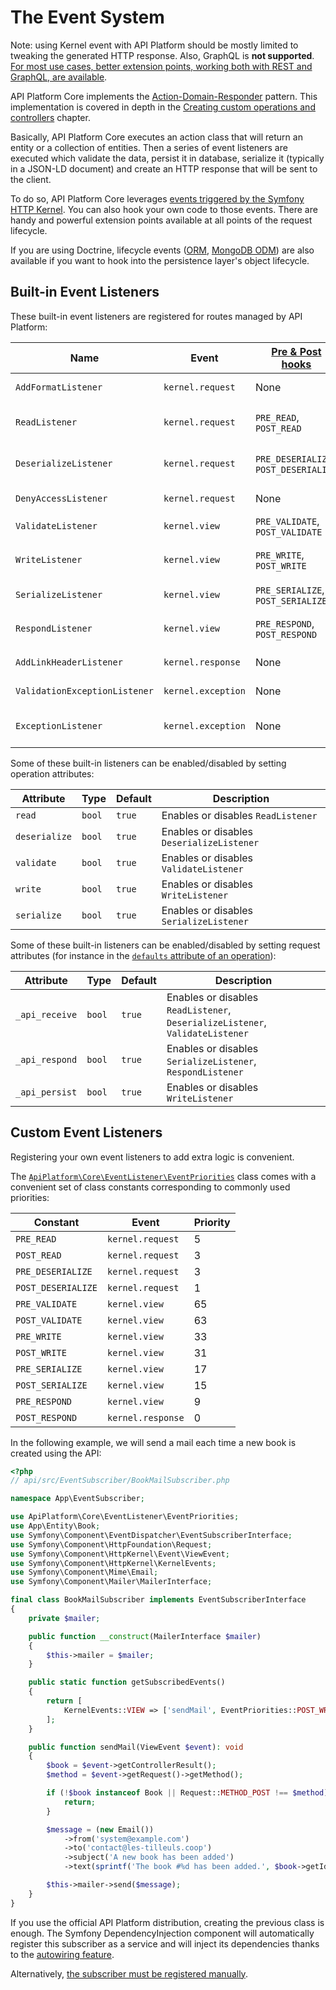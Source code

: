 # The Event System

Note: using Kernel event with API Platform should be mostly limited to tweaking the generated HTTP response. Also, GraphQL is **not supported**.
[For most use cases, better extension points, working both with REST and GraphQL, are available](extending.md).

API Platform Core implements the [Action-Domain-Responder](https://github.com/pmjones/adr) pattern. This implementation
is covered in depth in the [Creating custom operations and controllers](operations.md#creating-custom-operations-and-controllers)
chapter.

Basically, API Platform Core executes an action class that will return an entity or a collection of entities. Then a series
of event listeners are executed which validate the data, persist it in database, serialize it (typically in a JSON-LD document)
and create an HTTP response that will be sent to the client.

To do so, API Platform Core leverages [events triggered by the Symfony HTTP Kernel](https://symfony.com/doc/current/reference/events.html#kernel-events).
You can also hook your own code to those events. There are handy and powerful extension points available at all points
of the request lifecycle.

If you are using Doctrine, lifecycle events ([ORM](https://www.doctrine-project.org/projects/doctrine-orm/en/current/reference/events.html#lifecycle-events), [MongoDB ODM](https://www.doctrine-project.org/projects/doctrine-mongodb-odm/en/latest/reference/events.html#lifecycle-events))
are also available if you want to hook into the persistence layer's object lifecycle.

## Built-in Event Listeners

These built-in event listeners are registered for routes managed by API Platform:

| Name                          | Event              | [Pre & Post hooks](#custom-event-listeners) | Priority | Description                                                                                                                   |
| ----------------------------- | ------------------ | ------------------------------------------- | -------- | ----------------------------------------------------------------------------------------------------------------------------- |
| `AddFormatListener`           | `kernel.request`   | None                                        | 7        | Guesses the best response format ([content negotiation](content-negotiation.md))                                              |
| `ReadListener`                | `kernel.request`   | `PRE_READ`, `POST_READ`                     | 4        | Retrieves data from the persistence system using the [data providers](data-providers.md) (`GET`, `PUT`, `PATCH`, `DELETE`)    |
| `DeserializeListener`         | `kernel.request`   | `PRE_DESERIALIZE`, `POST_DESERIALIZE`       | 2        | Deserializes data into a PHP entity (`POST`); updates the entity retrieved using the data provider (`PUT`, `PATCH`)           |
| `DenyAccessListener`          | `kernel.request`   | None                                        | 1        | Enforces [access control](security.md) using Security expressions                                                             |
| `ValidateListener`            | `kernel.view`      | `PRE_VALIDATE`, `POST_VALIDATE`             | 64       | [Validates data](validation.md) (`POST`, `PUT`, `PATCH`)                                                                      |
| `WriteListener`               | `kernel.view`      | `PRE_WRITE`, `POST_WRITE`                   | 32       | Persists changes in the persistence system using the [data persisters](data-persisters.md) (`POST`, `PUT`, `PATCH`, `DELETE`) |
| `SerializeListener`           | `kernel.view`      | `PRE_SERIALIZE`, `POST_SERIALIZE`           | 16       | Serializes the PHP entity in string [according to the request format](content-negotiation.md)                                 |
| `RespondListener`             | `kernel.view`      | `PRE_RESPOND`, `POST_RESPOND`               | 8        | Transforms serialized to a `Symfony\Component\HttpFoundation\Response` instance                                               |
| `AddLinkHeaderListener`       | `kernel.response`  | None                                        | 0        | Adds a `Link` HTTP header pointing to the Hydra documentation                                                                 |
| `ValidationExceptionListener` | `kernel.exception` | None                                        | 0        | Serializes validation exceptions in the Hydra format                                                                          |
| `ExceptionListener`           | `kernel.exception` | None                                        | -96      | Serializes PHP exceptions in the Hydra format (including the stack trace in debug mode)                                       |

Some of these built-in listeners can be enabled/disabled by setting operation attributes:

| Attribute     | Type   | Default | Description                               |
| ------------- | ------ | ------- | ----------------------------------------- |
| `read`        | `bool` | `true`  | Enables or disables `ReadListener`        |
| `deserialize` | `bool` | `true`  | Enables or disables `DeserializeListener` |
| `validate`    | `bool` | `true`  | Enables or disables `ValidateListener`    |
| `write`       | `bool` | `true`  | Enables or disables `WriteListener`       |
| `serialize`   | `bool` | `true`  | Enables or disables `SerializeListener`   |

Some of these built-in listeners can be enabled/disabled by setting request attributes (for instance in the [`defaults`
attribute of an operation](operations.md#recommended-method)):

| Attribute      | Type   | Default | Description                                                                   |
| -------------- | ------ | ------- | ----------------------------------------------------------------------------- |
| `_api_receive` | `bool` | `true`  | Enables or disables `ReadListener`, `DeserializeListener`, `ValidateListener` |
| `_api_respond` | `bool` | `true`  | Enables or disables `SerializeListener`, `RespondListener`                    |
| `_api_persist` | `bool` | `true`  | Enables or disables `WriteListener`                                           |

## Custom Event Listeners

Registering your own event listeners to add extra logic is convenient.

The [`ApiPlatform\Core\EventListener\EventPriorities`](https://github.com/api-platform/core/blob/2.6/src/EventListener/EventPriorities.php) class comes with a convenient set of class constants corresponding to commonly used priorities:

| Constant           | Event             | Priority |
| ------------------ | ----------------- | -------- |
| `PRE_READ`         | `kernel.request`  | 5        |
| `POST_READ`        | `kernel.request`  | 3        |
| `PRE_DESERIALIZE`  | `kernel.request`  | 3        |
| `POST_DESERIALIZE` | `kernel.request`  | 1        |
| `PRE_VALIDATE`     | `kernel.view`     | 65       |
| `POST_VALIDATE`    | `kernel.view`     | 63       |
| `PRE_WRITE`        | `kernel.view`     | 33       |
| `POST_WRITE`       | `kernel.view`     | 31       |
| `PRE_SERIALIZE`    | `kernel.view`     | 17       |
| `POST_SERIALIZE`   | `kernel.view`     | 15       |
| `PRE_RESPOND`      | `kernel.view`     | 9        |
| `POST_RESPOND`     | `kernel.response` | 0        |

In the following example, we will send a mail each time a new book is created using the API:

```php
<?php
// api/src/EventSubscriber/BookMailSubscriber.php

namespace App\EventSubscriber;

use ApiPlatform\Core\EventListener\EventPriorities;
use App\Entity\Book;
use Symfony\Component\EventDispatcher\EventSubscriberInterface;
use Symfony\Component\HttpFoundation\Request;
use Symfony\Component\HttpKernel\Event\ViewEvent;
use Symfony\Component\HttpKernel\KernelEvents;
use Symfony\Component\Mime\Email;
use Symfony\Component\Mailer\MailerInterface;

final class BookMailSubscriber implements EventSubscriberInterface
{
    private $mailer;

    public function __construct(MailerInterface $mailer)
    {
        $this->mailer = $mailer;
    }

    public static function getSubscribedEvents()
    {
        return [
            KernelEvents::VIEW => ['sendMail', EventPriorities::POST_WRITE],
        ];
    }

    public function sendMail(ViewEvent $event): void
    {
        $book = $event->getControllerResult();
        $method = $event->getRequest()->getMethod();

        if (!$book instanceof Book || Request::METHOD_POST !== $method) {
            return;
        }

        $message = (new Email())
            ->from('system@example.com')
            ->to('contact@les-tilleuls.coop')
            ->subject('A new book has been added')
            ->text(sprintf('The book #%d has been added.', $book->getId()));

        $this->mailer->send($message);
    }
}
```

If you use the official API Platform distribution, creating the previous class is enough. The Symfony DependencyInjection
component will automatically register this subscriber as a service and will inject its dependencies thanks to the [autowiring feature](https://symfony.com/doc/current/service_container/autowiring.html).

Alternatively, [the subscriber must be registered manually](https://symfony.com/doc/current/components/event_dispatcher.html#connecting-listeners).
